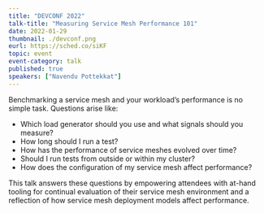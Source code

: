 ```yaml
---
title: "DEVCONF 2022"
talk-title: "Measuring Service Mesh Performance 101"
date: 2022-01-29
thumbnail: ./devconf.png
eurl: https://sched.co/siKF
topic: event
event-category: talk
published: true
speakers: ["Navendu Pottekkat"]
---
```


<p>

Benchmarking a service mesh and your workload’s performance is no simple task. Questions arise like:

<ul>
<li>Which load generator should you use and what signals should you measure?</li>
<li>How long should I run a test?</li>
<li>How has the performance of service meshes evolved over time?</li>
<li>Should I run tests from outside or within my cluster?</li>
<li>How does the configuration of my service mesh affect performance?</li>

</ul>

This talk answers these questions by empowering attendees with at-hand tooling for continual evaluation of their service mesh environment and a reflection of how service mesh deployment models affect performance.

</p>
